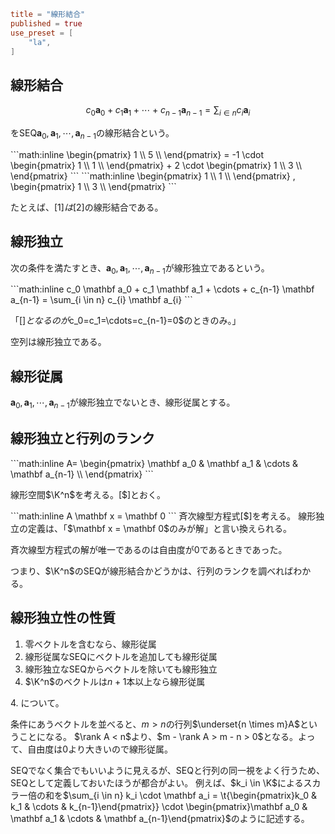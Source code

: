 ```toml
title = "線形結合"
published = true
use_preset = [
    "la",
]
```

## 線形結合

```math
c_0 \mathbf a_0
+
c_1 \mathbf a_1
+
\cdots
+
c_{n-1} \mathbf a_{n-1}
=
\sum_{i \in n}
c_{i} \mathbf a_{i}
```

をSEQ$\mathbf a_0, \mathbf a_1, \cdots, \mathbf a_{n-1}$の線形結合という。

<Save w="1">
```math:inline
  \begin{pmatrix}
    1 \\
    5 \\
  \end{pmatrix}
  =
  -1 \cdot
  \begin{pmatrix}
    1 \\
    1 \\
  \end{pmatrix}
  +
  2 \cdot
  \begin{pmatrix}
    1 \\
    3 \\
  \end{pmatrix}
```
</Save>
<Save w="2">
```math:inline
  \begin{pmatrix}
    1 \\
    1 \\
  \end{pmatrix}
  ,
  \begin{pmatrix}
    1 \\
    3 \\
  \end{pmatrix}
```
</Save>

たとえば、[$1]は[$2]の線形結合である。

## 線形独立

次の条件を満たすとき、$\mathbf a_0, \mathbf a_1, \cdots, \mathbf a_{n-1}$が線形独立であるという。

<Save>
```math:inline
c_0 \mathbf a_0
+
c_1 \mathbf a_1
+
\cdots
+
c_{n-1} \mathbf a_{n-1}
=
\sum_{i \in n}
c_{i} \mathbf a_{i}
```
</Save>

「[$]となるのが$c_0=c_1=\cdots=c_{n-1}=0$のときのみ。」

空列は線形独立である。

## 線形従属

$\mathbf a_0, \mathbf a_1, \cdots, \mathbf a_{n-1}$が線形独立でないとき、線形従属とする。

## 線形独立と行列のランク

<Save>
```math:inline
A=
\begin{pmatrix}
\mathbf a_0 &
\mathbf a_1 &
\cdots &
\mathbf a_{n-1} \\
\end{pmatrix}
```
</Save>

線形空間$\K^n$を考える。[$]とおく。

<Save>
```math:inline
A
\mathbf x
=
\mathbf 0
```
</Save>
斉次線型方程式[$]を考える。
線形独立の定義は、「$\mathbf x = \mathbf 0$のみが解」と言い換えられる。

斉次線型方程式の解が唯一であるのは自由度が$0$であるときであった。

つまり、$\K^n$のSEQが線形結合かどうかは、行列のランクを調べればわかる。

## 線形独立性の性質

1. 零ベクトルを含むなら、線形従属
2. 線形従属なSEQにベクトルを追加しても線形従属
3. 線形独立なSEQからベクトルを除いても線形独立
4. $\K^n$のベクトルは$n+1$本以上なら線形従属

<Prove>
<span>4.</span> について。

条件にあうベクトルを並べると、$m > n$の行列$\underset{n \times m}A$ということになる。
$\rank A < n$より、$m - \rank A > m - n > 0$となる。よって、自由度は$0$より大きいので線形従属。
</Prove>

SEQでなく集合でもいいように見えるが、SEQと行列の同一視をよく行うため、SEQとして定義しておいたほうが都合がよい。
例えば、$k_i \in \K$によるスカラー倍の和を$\sum_{i \in n} k_i \cdot \mathbf a_i = \t{\begin{pmatrix}k_0 & k_1 & \cdots & k_{n-1}\end{pmatrix}} \cdot \begin{pmatrix}\mathbf a_0 & \mathbf a_1 & \cdots & \mathbf a_{n-1}\end{pmatrix}$のように記述する。

